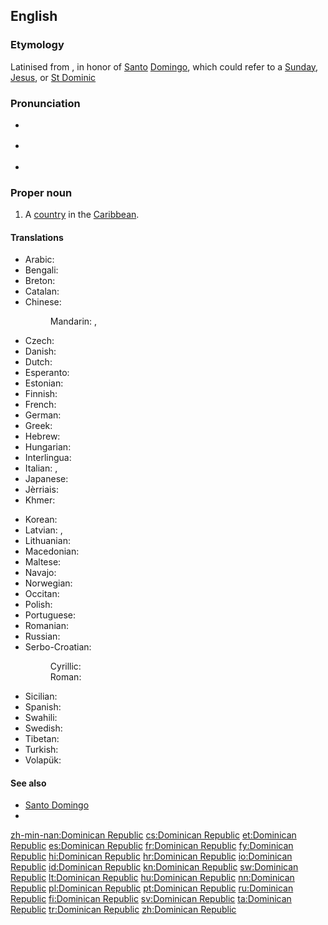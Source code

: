==English==

{{wikipedia}}

===Etymology===
Latinised from {{etyl|es|en}}, in honor of [[santo#Spanish|Santo]] [[domingo#Spanish|Domingo]], which could refer to a [[Sunday]], [[Jesus]], or [[w:Saint Dominic|St Dominic]]

===Pronunciation===
* {{a|UK}} {{IPA|/dɒmˌɪn.ɪ.kən ɹɪˈpʌb.lɪk/|lang=en}}
* {{a|US}} {{IPA|/doʊˌmɪn.ɪ.kən ɹəˈpʌb.lɪk/|lang=en}}
* {{audio|en-us-Dominican Republic.ogg|Audio (US)|lang=en}}

===Proper noun===
{{en-proper noun|head=[[Dominican]] [[republic|Republic]]}}

# A [[country]] in the [[Caribbean]].

====Translations====
{{trans-top|country in the Caribbean}}
* Arabic: {{t|ar|جمهورية الدومنيكان|f|tr=jumhuríyya al-duminikaan|sc=Arab}}
* Bengali: {{t|bn|ডোমিনিকান প্রজাতন্ত্র|sc=Beng|tr=ḍōminikāna prajātantra}}
* Breton: {{t|br|Republik Dominikan}}
* Catalan: {{t+|ca|República Dominicana|f}}
* Chinese:
*: Mandarin: {{t|cmn|多米尼加共和國|sc=Hani}}, {{t+|cmn|多米尼加共和国|tr=Duōmǐníjiā gònghéguó|sc=Hani}}
* Czech: {{t+|cs|Dominikánská republika|f}}
* Danish: {{t|da|Dominikanske Republik}}
* Dutch: {{t+|nl|Dominicaanse Republiek}}
* Esperanto: {{t|eo|Domingo}}
* Estonian: {{t+|et|Dominikaani Vabariik}}
* Finnish: {{t+|fi|Dominikaaninen tasavalta}}
* French: {{t+|fr|République dominicaine}}
* German: {{t+|de|Dominikanische Republik|f}}
* Greek: {{t+|el|Δομινικανή Δημοκρατία|f|tr=Dominikaní Dimokratía|sc=Grek}}
* Hebrew: {{t|he|הרפובליקה הדומיניקנית|f|tr=ha-Republica ha-Dominicanit|sc=Hebr}}
* Hungarian: {{t+|hu|Dominikai Köztársaság}}
* Interlingua: {{t|ia|Republica Dominican}}
* Italian: {{t|it|Repubblica dominicana}}, {{qualifier|a correct translation}} {{t+|it|Repubblica Dominicana|f}}
* Japanese: {{t|ja|ドミニカ共和国|tr=Dominika kyōwakoku}}
* Jèrriais: {{t|roa-jer|Républyique Dominnicaine|f}}
* Khmer: {{t|km|សាធារណរដ្ឋដូមីនីក|tr=sa thea rak nak roth dominik|sc=Khmr}}
{{trans-mid}}
* Korean: {{t|ko|도미니카 공화국|tr=Dominika gonghwaguk}}
* Latvian: {{t|lv|Dominikāna|f}}, {{t|lv|Dominikānas Republika|f}}
* Lithuanian: {{t+|lt|Dominikos Respublika|f}}
* Macedonian: {{t+|mk|Доминиканска Република|f|tr=Dominikánska Repúblika|sc=Cyrl}}
* Maltese: {{t|mt|Repubblika Dominikana|alt=ir-Repubblika Dominikana}}
* Navajo: {{t|nv|Domingo bikéyah}}
* Norwegian: {{t|no|Den dominikanske republikk}}
* Occitan: {{t+|oc|Republica Dominicana|f}}
* Polish: {{t+|pl|Dominikana}}
* Portuguese: {{t+|pt|República Dominicana}}
* Romanian: {{t|ro|Republica Dominicană}}
* Russian: {{t|ru|Доминиканская Республика|f|tr=Dominikánskaja Respúblika|sc=Cyrl}}
* Serbo-Croatian:
*: Cyrillic: {{t|sh|Доминиканска Република|f|sc=Cyrl}}
*: Roman: {{t+|sh|Dominikanska Republika|f}}
* Sicilian: {{t|scn|Ripùbbrica Duminicana|f}}
* Spanish: {{t+|es|República Dominicana}}
* Swahili: {{t+|sw|Jamhuri ya Dominika}}
* Swedish: {{t+|sv|Dominikanska republiken}}
* Tibetan: {{t|bo|ཌོ་མི་ནི་ཀན་སྤྱི་མཐུན་རྒྱལ་ཁབ།|sc=Tibt|tr=ddo mi ni kan spyi mthun rgyal khab}}
* Turkish: {{t+|tr|Dominik Cumhuriyeti}}
* Volapük: {{t+|vo|Sandominän}}
{{trans-bottom}}

====See also====
* [[Santo Domingo]]
* {{list:countries of North America/en}}

[[zh-min-nan:Dominican Republic]]
[[cs:Dominican Republic]]
[[et:Dominican Republic]]
[[es:Dominican Republic]]
[[fr:Dominican Republic]]
[[fy:Dominican Republic]]
[[hi:Dominican Republic]]
[[hr:Dominican Republic]]
[[io:Dominican Republic]]
[[id:Dominican Republic]]
[[kn:Dominican Republic]]
[[sw:Dominican Republic]]
[[lt:Dominican Republic]]
[[hu:Dominican Republic]]
[[nn:Dominican Republic]]
[[pl:Dominican Republic]]
[[pt:Dominican Republic]]
[[ru:Dominican Republic]]
[[fi:Dominican Republic]]
[[sv:Dominican Republic]]
[[ta:Dominican Republic]]
[[tr:Dominican Republic]]
[[zh:Dominican Republic]]